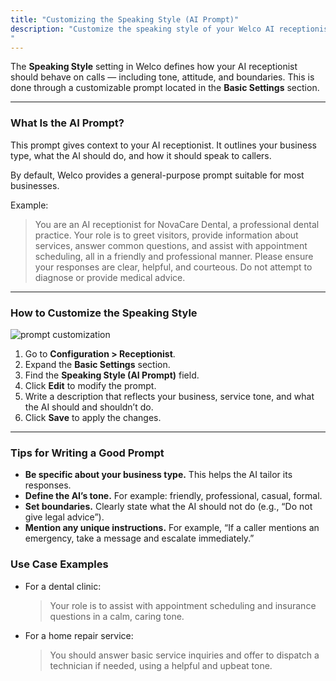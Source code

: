 ```yaml
---
title: "Customizing the Speaking Style (AI Prompt)"
description: "Customize the speaking style of your Welco AI receptionist by editing its prompt. Define tone, behavior, and limitations to match your business needs.
"
---
```


The **Speaking Style** setting in Welco defines how your AI receptionist should behave on calls — including tone, attitude, and boundaries. This is done through a customizable prompt located in the **Basic Settings** section.

---

### **What Is the AI Prompt?**

This prompt gives context to your AI receptionist. It outlines your business type, what the AI should do, and how it should speak to callers.

By default, Welco provides a general-purpose prompt suitable for most businesses.

Example:

> You are an AI receptionist for NovaCare Dental, a professional dental practice. Your role is to greet visitors, provide information about services, answer common questions, and assist with appointment scheduling, all in a friendly and professional manner. Please ensure your responses are clear, helpful, and courteous. Do not attempt to diagnose or provide medical advice.

---

### **How to Customize the Speaking Style**

![prompt customization](/images/Screenshot2025-05-24at10.48.04AM.png)

1. Go to **Configuration \> Receptionist**.
2. Expand the **Basic Settings** section.
3. Find the **Speaking Style (AI Prompt)** field.
4. Click **Edit** to modify the prompt.
5. Write a description that reflects your business, service tone, and what the AI should and shouldn’t do.
6. Click **Save** to apply the changes.

---

### **Tips for Writing a Good Prompt**

- **Be specific about your business type.** This helps the AI tailor its responses.
- **Define the AI’s tone.** For example: friendly, professional, casual, formal.
- **Set boundaries.** Clearly state what the AI should not do (e.g., “Do not give legal advice”).
- **Mention any unique instructions.** For example, “If a caller mentions an emergency, take a message and escalate immediately.”

### **Use Case Examples**

- For a dental clinic:

  > Your role is to assist with appointment scheduling and insurance questions in a calm, caring tone.
- For a home repair service:

  > You should answer basic service inquiries and offer to dispatch a technician if needed, using a helpful and upbeat tone.